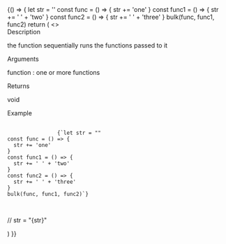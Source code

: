 

<Meta title="MDX/Helpers/Bulk" />

<Canvas>
  <Story name="Bulk Usage">
    {() => {
      let str = ''
      const func = () => {
        str += 'one'
      }
      const func1 = () => {
        str += ' ' + 'two'
      }
      const func2 = () => {
        str += ' ' + 'three'
      }
      bulk(func, func1, func2)
      return (
        <>
          <div>
            <span className="font-bold">Description</span>
            <p className="p-2 pb-4">
              the function sequentially runs the functions passed to it
            </p>
          </div>
          <div>
            <span className="font-bold">Arguments</span>
            <p className="p-2 pb-4">
              <span className="ui-text-ink-secondary">function</span> : one or
              more functions
            </p>
          </div>
          <div>
            <span className="font-bold">Returns</span>
            <p className="p-2 pb-4">
              <span className="ui-text-ink-secondary">void</span>
            </p>
          </div>
          <span className="font-bold">Example</span>
          <div className="yobta-bg-paper-2 w-max p-4">
            <pre>
              <code>
                {`let str = ""
const func = () => {
  str += 'one'
}
const func1 = () => {
  str += ' ' + 'two'
}
const func2 = () => {
  str += ' ' + 'three'
}
bulk(func, func1, func2)`}
              </code>
            </pre>
            <p className="ui-text-color-14 p-4">// str = "{str}"</p>
          </div>
        </>
      )
    }}
  </Story>
</Canvas>
